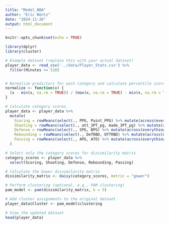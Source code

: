```yaml
---
title: "Model_NBA"
author: "Eric Wentz"
date: "2024-11-26"
output: html_document
---
```


```r
knitr::opts_chunk$set(echo = TRUE)
```

```r
library(dplyr)
library(cluster)

# Example dataset (replace this with your actual dataset)
player_data <- read_csv('../data/Player_Stats.csv') %>%
  filter(Minutes >= 528)


# Normalize predictors for each category and calculate percentile scores
normalize <- function(x) {
  (x - min(x, na.rm = TRUE)) / (max(x, na.rm = TRUE) - min(x, na.rm = TRUE))
}

# Calculate category scores
player_data <- player_data %>%
  mutate(
    Scoring = rowMeans(select(., PPG, Paint_PPG) %>% mutate(across(everything(), normalize)), na.rm = TRUE),
    Shooting = rowMeans(select(., att_3PT_pg, made_3PT_pg) %>% mutate(across(everything(), normalize)), na.rm = TRUE),
    Defense = rowMeans(select(., SPG, BPG) %>% mutate(across(everything(), normalize)), na.rm = TRUE),
    Rebounding = rowMeans(select(., DefRBD, OffRBD) %>% mutate(across(everything(), normalize)), na.rm = TRUE),
    Passing = rowMeans(select(., APG, ATO) %>% mutate(across(everything(), normalize)), na.rm = TRUE)
  )

# Select only the category scores for dissimilarity matrix
category_scores <- player_data %>%
  select(Scoring, Shooting, Defense, Rebounding, Passing)

# Calculate the Gower dissimilarity matrix
dissimilarity_matrix <- daisy(category_scores, metric = "gower")

# Perform clustering (optional, e.g., PAM clustering)
pam_model <- pam(dissimilarity_matrix, k = 5)

# Add cluster assignments to the original dataset
player_data$Cluster <- pam_model$clustering

# View the updated dataset
head(player_data)

```

